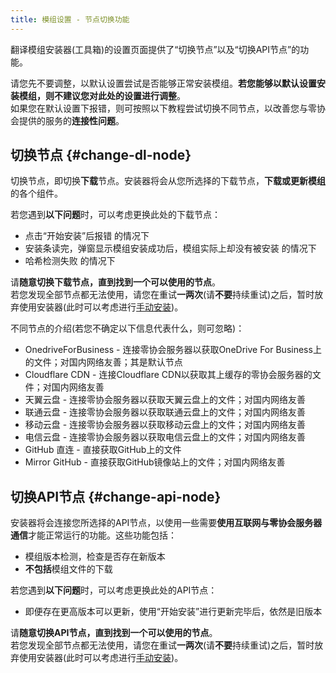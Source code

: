 ```yaml
---
title: 模组设置 - 节点切换功能
---
```


翻译模组安装器(工具箱)的设置页面提供了“切换节点”以及“切换API节点”的功能。

请您先不要调整，以默认设置尝试是否能够正常安装模组。**若您能够以默认设置安装模组，则不建议您对此处的设置进行调整**。  
如果您在默认设置下报错，则可按照以下教程尝试切换不同节点，以改善您与零协会提供的服务的**连接性问题**。

## 切换节点 {#change-dl-node}

切换节点，即切换**下载**节点。安装器将会从您所选择的下载节点，**下载或更新模组**的各个组件。  

若您遇到**以下问题**时，可以考虑更换此处的下载节点：  
- 点击“开始安装”后报错 的情况下
- 安装条读完，弹窗显示模组安装成功后，模组实际上却没有被安装 的情况下
- 哈希检测失败 的情况下

请**随意切换下载节点，直到找到一个可以使用的节点**。  
若您发现全部节点都无法使用，请您在重试**一两次**(请**不要**持续重试)之后，暂时放弃使用安装器(此时可以考虑进行[手动安装](https://www.zeroasso.top/docs/install/install))。

不同节点的介绍(若您不确定以下信息代表什么，则可忽略)：
- OnedriveForBusiness - 连接零协会服务器以获取OneDrive For Business上的文件；对国内网络友善；其是默认节点
- Cloudflare CDN - 连接Cloudflare CDN以获取其上缓存的零协会服务器的文件；对国内网络友善
- 天翼云盘 - 连接零协会服务器以获取天翼云盘上的文件；对国内网络友善
- 联通云盘 - 连接零协会服务器以获取联通云盘上的文件；对国内网络友善
- 移动云盘 - 连接零协会服务器以获取移动云盘上的文件；对国内网络友善
- 电信云盘 - 连接零协会服务器以获取电信云盘上的文件；对国内网络友善
- GitHub 直连 - 直接获取GitHub上的文件
- Mirror GitHub - 直接获取GitHub镜像站上的文件；对国内网络友善

## 切换API节点 {#change-api-node}

安装器将会连接您所选择的API节点，以使用一些需要**使用互联网与零协会服务器通信**才能正常运行的功能。这些功能包括：  
- 模组版本检测，检查是否存在新版本
- **不包括**模组文件的下载

若您遇到**以下问题**时，可以考虑更换此处的API节点：  
- 即便存在更高版本可以更新，使用“开始安装”进行更新完毕后，依然是旧版本

请**随意切换API节点，直到找到一个可以使用的节点**。  
若您发现全部节点都无法使用，请您在重试**一两次**(请**不要**持续重试)之后，暂时放弃使用安装器(此时可以考虑进行[手动安装](https://www.zeroasso.top/docs/install/install))。

